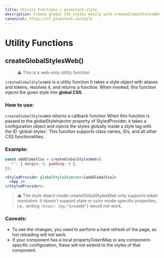 ```yaml
---
title: Utility Functions | gluestack-style
description: Create global CSS styles easily with createGlobalStylesWeb function, supporting aliases and tokens for easy integration. Only for web, with some limitations.
canonical: https://v1.gluestack.io/style
---
```



<Meta title="styled/api/Utility Functions" />

# Utility Functions

## createGlobalStylesWeb()

> ⚠️ This is a web-only utility function

`createGlobalStylesWeb` is a utility function It takes a style object with aliases and tokens, resolves it, and returns a function. When invoked, this function injects the given style into **global CSS**.

### How to use:

`createGlobalStylesWeb` returns a callback function When this function is passed to the globalStyleInjector property of StyledProvider, it takes a configuration object and injects the styles globally inside a style tag with the ID 'global-styles'. This function supports class names, IDs, and all other CSS functionalities.

### Example:

```jsx
const addGlobalCss = createGlobalStylesWeb({
  '*': { margin: 0, padding: 0 },
});

<StyledProvider globalStyleInjector={addGlobalCss}>
  <App />
</StyledProvider>;
```

> ⚠️ The style object inside createGlobalStylesWeb only supports token resolution. It doesn't support state or color mode-specific properties, i.e., writing `:hover: {bg:”$red400”}` would not work.

### Caveats:

- To see the changes, you need to perform a hard refresh of the page, as hot reloading will not work.
- If your component has a local propertyTokenMap or any component-specific configuration, these will not extend to the styles of that component.
